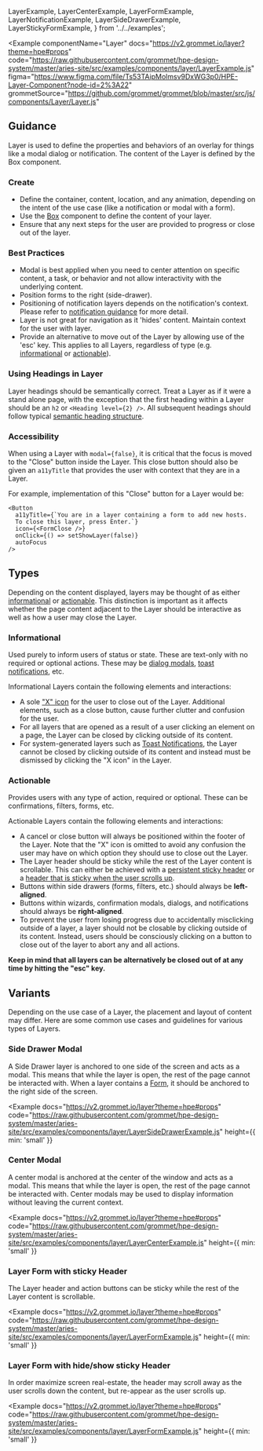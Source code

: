   LayerExample,
  LayerCenterExample,
  LayerFormExample,
  LayerNotificationExample,
  LayerSideDrawerExample,
  LayerStickyFormExample,
} from '../../examples';

<Example
  componentName="Layer"
  docs="https://v2.grommet.io/layer?theme=hpe#props"
  code="https://raw.githubusercontent.com/grommet/hpe-design-system/master/aries-site/src/examples/components/layer/LayerExample.js"
  figma="https://www.figma.com/file/Ts53TAipMolmsv9DxWG3p0/HPE-Layer-Component?node-id=2%3A22"
  grommetSource="https://github.com/grommet/grommet/blob/master/src/js/components/Layer/Layer.js"
>
  <LayerExample />
</Example>

## Guidance

Layer is used to define the properties and behaviors of an overlay for things like a modal dialog or notification. The content of the Layer is defined by the Box component.

### Create

- Define the container, content, location, and any animation, depending on the intent of the use case (like a notification or modal with a form).
- Use the [Box](/components/box) component to define the content of your layer.
- Ensure that any next steps for the user are provided to progress or close out of the layer.

### Best Practices

- Modal is best applied when you need to center attention on specific content, a task, or behavior and not allow interactivity with the underlying content.
- Position forms to the right (side-drawer).
- Positioning of notification layers depends on the notification's context. Please refer to [notification guidance](/components/notification) for more detail.
- Layer is not great for navigation as it 'hides' content. Maintain context for the user with layer.
- Provide an alternative to move out of the Layer by allowing use of the 'esc' key. This applies to all Layers, regardless of type (e.g. [informational](/components/layer#informational) or [actionable](/components/layer#actionable)).

### Using Headings in Layer

Layer headings should be semantically correct. Treat a Layer as if it were a stand alone page, with the exception that the first heading within a Layer should be an `h2` or `<Heading level={2} />`. All subsequent headings should follow typical [semantic heading structure](/foundation/typography#semantic-usage-of-heading-levels).

### Accessibility

When using a Layer with `modal={false}`, it is critical that the focus is moved to the "Close" button inside the Layer. This close button should also be given an `a11yTitle` that provides the user with context that they are in a Layer.

For example, implementation of this "Close" button for a Layer would be:

```
<Button 
  a11yTitle={`You are in a layer containing a form to add new hosts. 
  To close this layer, press Enter.`}
  icon={<FormClose />} 
  onClick={() => setShowLayer(false)}
  autoFocus
/>
```

## Types 

Depending on the content displayed, layers may be thought of as either [informational](components/layer#informational) or [actionable](components/layer#actionable). This distinction is important as it affects whether the page content adjacent to the Layer should be interactive as well as how a user may close the Layer.

### Informational
Used purely to inform users of status or state. These are text-only with no required or optional actions. These may be [dialog modals](/components/layer#center-modal), [toast notifications](/templates/toast-notifications), etc.

Informational Layers contain the following elements and interactions:
- A sole ["X" icon](https://icons.grommet.io/?s=formclose) for the user to close out of the Layer. Additional elements, such as a close button, cause further clutter and confusion for the user.
- For all layers that are opened as a result of a user clicking an element on a page, the Layer can be closed by clicking outside of its content.
- For system-generated layers such as [Toast Notifications](/templates/toast-notifications), the Layer cannot be closed by clicking outside of its content and instead must be dismissed by clicking the "X icon" in the Layer.

### Actionable
Provides users with any type of action, required or optional. These can be confirmations, filters, forms, etc.

Actionable Layers contain the following elements and interactions: 
- A cancel or close button will always be positioned within the footer of the Layer. Note that the "X" icon is omitted to avoid any confusion the user may have on which option they should use to close out the Layer. 
- The Layer header should be sticky while the rest of the Layer content is scrollable. This can either be achieved with a [persistent sticky header](#layer-form-with-sticky-header) or a [header that is sticky when the user scrolls up](#layer-form-with-hide-show-sticky-header). 
- Buttons within side drawers (forms, filters, etc.) should always be **left-aligned**.
- Buttons within wizards, confirmation modals, dialogs, and notifications should always be **right-aligned**.
- To prevent the user from losing progress due to accidentally misclicking outside of a layer, a layer should not be closable by clicking outside of its content. Instead, users should be consciously clicking on a button to close out of the layer to abort any and all actions.

**Keep in mind that all layers can be alternatively be closed out of at any time by hitting the "esc" key.** 

## Variants

Depending on the use case of a Layer, the placement and layout of content may differ. Here are some common use cases and guidelines for various types of Layers.

### Side Drawer Modal

A Side Drawer layer is anchored to one side of the screen and acts as a modal. This means that while the layer is open, the rest of the page cannot be interacted with. When a layer contains a [Form](/templates/forms), it should be anchored to the right side of the screen.

<Example
  docs="https://v2.grommet.io/layer?theme=hpe#props"
  code="https://raw.githubusercontent.com/grommet/hpe-design-system/master/aries-site/src/examples/components/layer/LayerSideDrawerExample.js"
  height={{ min: 'small' }}
>
  <LayerSideDrawerExample />
</Example>

### Center Modal

A center modal is anchored at the center of the window and acts as a modal. This means that while the layer is open, the rest of the page cannot be interacted with. Center modals may be used to display information without leaving the current context.

<Example
  docs="https://v2.grommet.io/layer?theme=hpe#props"
  code="https://raw.githubusercontent.com/grommet/hpe-design-system/master/aries-site/src/examples/components/layer/LayerCenterExample.js"
  height={{ min: 'small' }}
>
  <LayerCenterExample />
</Example>

### Layer Form with sticky Header

The Layer header and action buttons can be sticky while the rest of the Layer content is scrollable.

<Example
  docs="https://v2.grommet.io/layer?theme=hpe#props"
  code="https://raw.githubusercontent.com/grommet/hpe-design-system/master/aries-site/src/examples/components/layer/LayerFormExample.js"
  height={{ min: 'small' }}
>
  <LayerFormExample />
</Example>

### Layer Form with hide/show sticky Header

In order maximize screen real-estate, the header may scroll away as the user scrolls down the content, but re-appear as the user scrolls up.

<Example
  docs="https://v2.grommet.io/layer?theme=hpe#props"
  code="https://raw.githubusercontent.com/grommet/hpe-design-system/master/aries-site/src/examples/components/layer/LayerFormExample.js"
  height={{ min: 'small' }}
>
  <LayerStickyFormExample />
</Example>